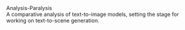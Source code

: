 <div className="animate-in">
  <div className="text-3xl font-bold leading-tight tracking-tight text-primary">
    Analysis-Paralysis
  </div>
  <div className="text-muted-foreground">
    A comparative analysis of text-to-image models, setting the stage for working on text-to-scene generation.
  </div>

  <div>

<div></div>

  </div>
</div>
